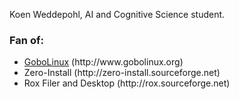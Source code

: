 Koen Weddepohl, AI and Cognitive Science student.

=== Fan of: ===
* [[GoboLinux]] (http://www.gobolinux.org)
* Zero-Install (http://zero-install.sourceforge.net)
* Rox Filer and Desktop (http://rox.sourceforge.net)